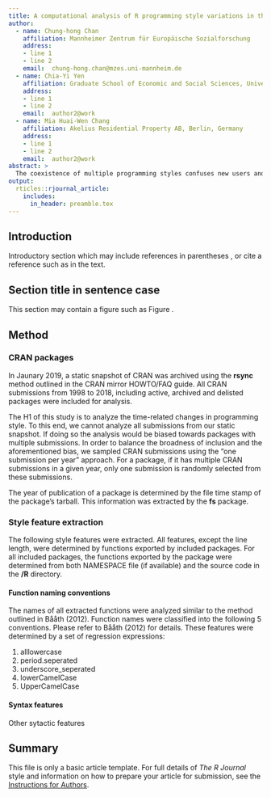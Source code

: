 ```yaml
---
title: A computational analysis of R programming style variations in the last 20 years based on 94 million lines of code from all CRAN packages
author:
  - name: Chung-hong Chan
    affiliation: Mannheimer Zentrum für Europäische Sozialforschung
    address:
    - line 1
    - line 2
    email:  chung-hong.chan@mzes.uni-mannheim.de
  - name: Chia-Yi Yen
    affiliation: Graduate School of Economic and Social Sciences, Universität Mannheim, Germany
    address:
    - line 1
    - line 2
    email:  author2@work
  - name: Mia Huai-Wen Chang
    affiliation: Akelius Residential Property AB, Berlin, Germany
    address:
    - line 1
    - line 2
    email:  author2@work
abstract: >
  The coexistence of multiple programming styles confuses new users and makes enforcing best practice difficult. This problem is aggravated by the lack of a universally accepted style guide in the R community. To investigate that, we quantified the programming style variation (PSV) in all CRAN packages and observed an emerging consensus in style since 2016, as indicated by the dampened increasing trend in PSV. It seems that a new consensus-based best practice is forming, which is a mixture of various R style guides. Concretely, we summarized the “ins & outs” of different styles based on popularity across years (e.g., rapid rise of underscore_fun_name and fall of dotted.fun.name since 2013) and pointed out the least agreed style elements (e.g., -> v.s. =, space after a comma). Moreover, we identified a source of PSV (the “Naughty, Naughty!”) by looking into the style differences between clusters of related packages (e.g., Finance v.s. Biostatistics). Our analysis raises an open question to all stakeholders of the R community, i.e., the R Foundation, opinion leaders, package developers, and ordinary users: should we adopt an official R style guide as in the case of Python's PEP8? The findings from this study validate the R community’s effort in reducing PSV and suggest future directions.
output:
  rticles::rjournal_article:
    includes:
      in_header: preamble.tex
---
```


## Introduction

Introductory section which may include references in parentheses
\citep{R}, or cite a reference such as \citet{R} in the text.

## Section title in sentence case

This section may contain a figure such as Figure \ref{figure:rlogo}.

\begin{figure}[htbp]
  \centering
  \includegraphics{Rlogo}
  \caption{The logo of R.}
  \label{figure:rlogo}
\end{figure}

## Method

### CRAN packages

In Jaunary 2019, a static snapshot of CRAN was archived using the **rsync** method outlined in the CRAN mirror HOWTO/FAQ guide. All CRAN submissions from 1998 to 2018, including active, archived and delisted packages were included for analysis.

The H1 of this study is to analyze the time-related changes in programming style. To this end, we cannot analyze all submissions from our static snapshot. If doing so the analysis would be biased towards packages with multiple submissions. In order to balance the broadness of inclusion and the aforementioned bias, we sampled CRAN submissions using the "one submission per year" approach. For a package, if it has multiple CRAN submissions in a given year, only one submission is randomly selected from these submissions.

The year of publication of a package is determined by the file time stamp of the package's tarball. This information was extracted by the **fs** package.

### Style feature extraction

The following style features were extracted. All features, except the line length, were determined by functions exported by included packages. For all included packages, the functions exported by the package were determined from both NAMESPACE file (if available) and the source code in the **/R** directory.

#### Function naming conventions

The names of all extracted functions were analyzed similar to the method outlined in Bååth (2012). Function names were classified into the following 5 conventions. Please refer to Bååth (2012) for details. These features were determined by a set of regression expressions:

1. alllowercase
2. period.seperated
3. underscore_seperated
4. lowerCamelCase
5. UpperCamelCase

#### Syntax features

Other sytactic features

## Summary

This file is only a basic article template. For full details of _The R Journal_ style and information on how to prepare your article for submission, see the [Instructions for Authors](https://journal.r-project.org/share/author-guide.pdf).
\bibliography{RJreferences}
